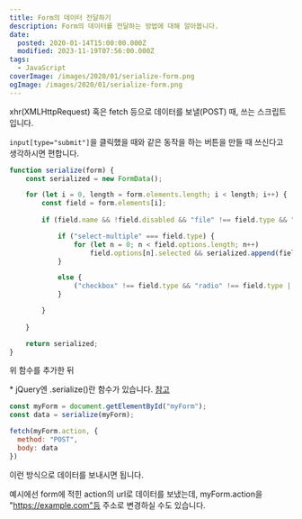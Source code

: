 ```yaml
---
title: Form의 데이터 전달하기
description: Form의 데이터를 전달하는 방법에 대해 알아봅니다.
date:
  posted: 2020-01-14T15:00:00.000Z
  modified: 2023-11-19T07:56:00.000Z
tags:
  - JavaScript
coverImage: /images/2020/01/serialize-form.png
ogImage: /images/2020/01/serialize-form.png
---
```


xhr(XMLHttpRequest) 혹은 fetch 등으로 데이터를 보낼(POST) 때, 쓰는 스크립트입니다.

`input[type="submit"]`을 클릭했을 때와 같은 동작을 하는 버튼을 만들 때 쓰신다고 생각하시면 편합니다.

```js
function serialize(form) {
    const serialized = new FormData();

    for (let i = 0, length = form.elements.length; i < length; i++) {
        const field = form.elements[i];
        
        if (field.name && !field.disabled && "file" !== field.type && "reset" !== field.type && "submit" !== field.type && "button" !== field.type) {

            if ("select-multiple" === field.type) {
                for (let n = 0; n < field.options.length; n++)
                    field.options[n].selected && serialized.append(field.name, field.options[n].value);
            }

            else {
                ("checkbox" !== field.type && "radio" !== field.type || field.checked) && serialized.append(field.name, field.value)
            }

        }
        
    }

    return serialized;
}

```

위 함수를 추가한 뒤

\* jQuery엔 .serialize()란 함수가 있습니다. [참고](https://api.jquery.com/serialize/)

```js
const myForm = document.getElementById("myForm");
const data = serialize(myForm);

fetch(myForm.action, {
  method: "POST",
  body: data
})
```

이런 방식으로 데이터를 보내시면 됩니다.

예시에선 form에 적힌 action의 url로 데이터를 보냈는데, myForm.action을 "https://example.com"등 주소로 변경하실 수도 있습니다.
